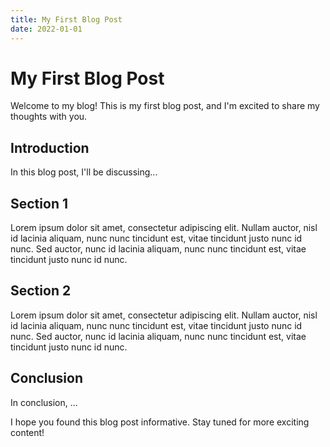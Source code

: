 ```yaml
---
title: My First Blog Post
date: 2022-01-01
---
```


# My First Blog Post

Welcome to my blog! This is my first blog post, and I'm excited to share my thoughts with you.

## Introduction

In this blog post, I'll be discussing...

## Section 1

Lorem ipsum dolor sit amet, consectetur adipiscing elit. Nullam auctor, nisl id lacinia aliquam, nunc nunc tincidunt est, vitae tincidunt justo nunc id nunc. Sed auctor, nunc id lacinia aliquam, nunc nunc tincidunt est, vitae tincidunt justo nunc id nunc.

## Section 2

Lorem ipsum dolor sit amet, consectetur adipiscing elit. Nullam auctor, nisl id lacinia aliquam, nunc nunc tincidunt est, vitae tincidunt justo nunc id nunc. Sed auctor, nunc id lacinia aliquam, nunc nunc tincidunt est, vitae tincidunt justo nunc id nunc.

## Conclusion

In conclusion, ...

I hope you found this blog post informative. Stay tuned for more exciting content!
